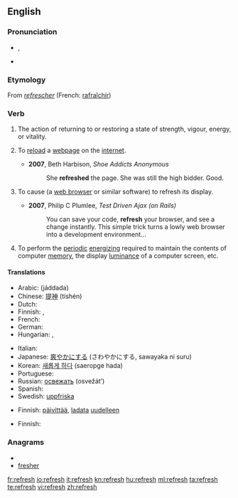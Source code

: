 ==English==

===Pronunciation===
* {{a|UK}} {{IPA|/ɹiˈfɹɛʃ/}}, {{SAMPA|/ri"frES/}}
*: {{audio|en-us-refresh.ogg|Audio (US)}}
* {{rhymes|ɛʃ}}

===Etymology===
From {{etyl|fro}} ''[[refrescher]]'' (French: [[rafraîchir]])

===Verb===
{{wikipedia}}
{{en-verb|refresh|es}}

# The action of returning to or restoring a state of strength, vigour, energy, or vitality.
# {{computing}} To [[reload]] a [[webpage]] on the [[internet]].
#* '''2007''', Beth Harbison, ''Shoe Addicts Anonymous''
#*: She '''refreshed''' the page. She was still the high bidder. Good.
# {{computing}} To cause (a [[web browser]] or similar software) to refresh its display.
#* '''2007''', Philip C Plumlee, ''Test Driven Ajax (on Rails)''
#*: You can save your code, '''refresh''' your browser, and see a change instantly. This simple trick turns a lowly web browser into a development environment...
# To perform the [[periodic]] [[energize|energizing]] required to maintain the contents of computer [[memory]], the display [[luminance]] of a computer screen, etc.<!--Or TV screen, or portable DVD player, or... -->

====Translations====
{{trans-top|To renew or revitalize}}
* Arabic: {{Arab|[[جدد]]}} (jáddada)
* Chinese: [[提神]] (tíshén)
* Dutch: {{t-|nl|verfrissen}}
* Finnish: {{t-|fi|virkistää}}, {{t-|fi|piristää}}
* French: {{t+|fr|rafraîchir}}
* German: {{t-|de|erfrischen}}
* Hungarian: {{t|hu|felüdít}}, {{t+|hu|felfrissít}}
{{trans-mid}}
* Italian: {{t-|it|rinfrescare}}
* Japanese: [[爽やか]]にする (さわやかにする, sawayaka ni suru)
* Korean: [[새롭게 하다]] (saeropge hada)
* Portuguese: {{t+|pt|refrescar}}
* Russian: [[освежать]] (osvežát’)
* Spanish: {{t-|es|refrescar}}
* Swedish: [[uppfriska]]
{{trans-bottom}}

{{trans-top|To reload a webpage on the internet}}
* Finnish: [[päivittää]], [[ladata]] [[uudelleen]]
{{trans-mid}}
{{trans-bottom}}

{{trans-top|Periodic energizing required to maintain the contents of computer memory}}
{{trans-mid}}
{{trans-bottom}}

{{trans-top|Periodic energizing required to maintain the display luminence of a computer screen}}
* Finnish: {{t-|fi|virkistää}}
{{trans-mid}}
{{trans-bottom}}

===Anagrams===
* {{alphagram|eefhrrs}}
* [[fresher#English|fresher]]

[[fr:refresh]]
[[io:refresh]]
[[it:refresh]]
[[kn:refresh]]
[[hu:refresh]]
[[ml:refresh]]
[[ta:refresh]]
[[te:refresh]]
[[vi:refresh]]
[[zh:refresh]]